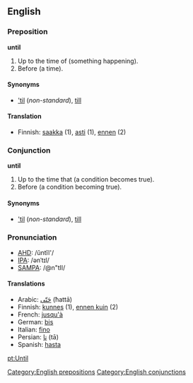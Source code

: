 ==English==

===Preposition===
'''until'''

#Up to the time of (something happening).
#Before (a time).

====Synonyms====
*[['til]] (''non-standard''), [[till]]

====Translation====
*Finnish: [[saakka]] (1), [[asti#Finnish|asti]] (1), [[ennen]] (2)

===Conjunction===
'''until'''

#Up to the time that (a condition becomes true).
#Before (a condition becoming true).

====Synonyms====
*[['til]] (''non-standard''), [[till]]

===Pronunciation===
*[[w:AHD|AHD]]: /ŭntĭl'/
*[[w:International_Phonetic_Alphabet|IPA]]: /ənˈtɪl/
*[[w:SAMPA|SAMPA]]: /@n"tIl/


====Translations====
*Arabic: [[حَتّى]] (ħattā)
*Finnish: [[kunnes]] (1), [[ennen kuin]] (2)
*French: [[jusqu'à]] <!--  ??  -->
*German: [[bis]]
*Italian: [[fino]]  <!--   ??  -->
*Persian: [[تا]] (tā)
*Spanish: [[hasta]]

[[Category:English prepositions]]
[[Category:English conjunctions]]

[[pt:Until]]